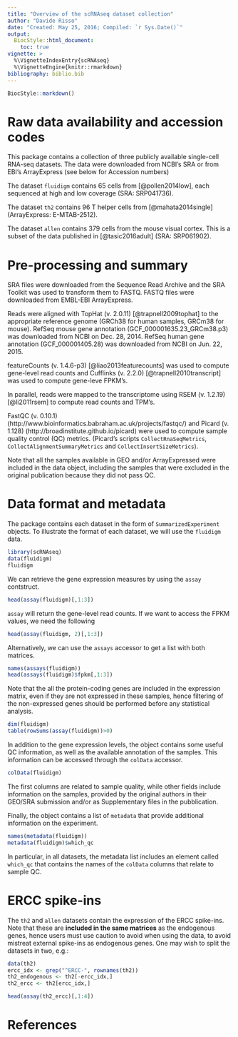 ```yaml
---
title: "Overview of the scRNAseq dataset collection"
author: "Davide Risso"
date: "Created: May 25, 2016; Compiled: `r Sys.Date()`"
output:
  BiocStyle::html_document:
    toc: true
vignette: >
  %\VignetteIndexEntry{scRNAseq}
  %\VignetteEngine{knitr::rmarkdown}
bibliography: biblio.bib
---
```


```r
BiocStyle::markdown()
```

# Raw data availability and accession codes

This package contains a collection of three publicly available single-cell RNA-seq datasets. The data were downloaded from NCBI's SRA or from EBI's ArrayExpress (see below for Accession numbers)

The dataset `fluidigm` contains 65 cells from [@pollen2014low], each sequenced at high and low coverage (SRA: SRP041736).

The dataset `th2` contains 96 T helper cells from [@mahata2014single] (ArrayExpress: E-MTAB-2512).

The dataset `allen` contains 379 cells from the mouse visual cortex. This is a subset of the data published in [@tasic2016adult] (SRA: SRP061902).

# Pre-processing and summary

SRA files were downloaded from the Sequence Read Archive and the SRA Toolkit was used to transform them to FASTQ. FASTQ files were downloaded from EMBL-EBI ArrayExpress.

Reads were aligned with TopHat (v. 2.0.11) [@trapnell2009tophat] to the appropriate reference genome (GRCh38 for human samples, GRCm38 for mouse). RefSeq mouse gene annotation (GCF_000001635.23_GRCm38.p3) was downloaded from NCBI on Dec. 28, 2014. RefSeq human gene annotation (GCF_000001405.28) was downloaded from NCBI on Jun. 22, 2015.

featureCounts (v. 1.4.6-p3) [@liao2013featurecounts] was used to compute gene-level read counts and Cufflinks (v. 2.2.0) [@trapnell2010transcript] was used to compute gene-leve FPKM's.

In parallel, reads were mapped to the transcriptome using RSEM (v. 1.2.19) [@li2011rsem] to compute read counts and TPM's.

FastQC (v. 0.10.1) (http://www.bioinformatics.babraham.ac.uk/projects/fastqc/) and Picard (v. 1.128) (http://broadinstitute.github.io/picard) were used to compute sample quality control (QC) metrics. (Picard's scripts `CollectRnaSeqMetrics`, `CollectAlignmentSummaryMetrics` and `CollectInsertSizeMetrics`).

Note that all the samples available in GEO and/or ArrayExpressed were included in the data object, including the samples that were excluded in the original publication because they did not pass QC.

# Data format and metadata

The package contains each dataset in the form of `SummarizedExperiment` objects. To illustrate the format of each dataset, we will use the `fluidigm` data.

```r
library(scRNAseq)
data(fluidigm)
fluidigm
```

We can retrieve the gene expression measures by using the `assay` contstruct.

```r
head(assay(fluidigm)[,1:3])
```

`assay` will return the gene-level read counts. If we want to access the FPKM values, we need the following

```r
head(assay(fluidigm, 2)[,1:3])
```

Alternatively, we can use the `assays` accessor to get a list with both matrices.

```r
names(assays(fluidigm))
head(assays(fluidigm)$fpkm[,1:3])
```

Note that the all the protein-coding genes are included in the expression matrix, even if they are not expressed in these samples, hence filtering of the non-expressed genes should be performed before any statistical analysis.

```r
dim(fluidigm)
table(rowSums(assay(fluidigm))>0)
```

In addition to the gene expression levels, the object contains some useful QC information, as well as the available annotation of the samples. This information can be accessed through the `colData` accessor.

```r
colData(fluidigm)
```

The first columns are related to sample quality, while other fields include information on the samples, provided by the original authors in their GEO/SRA submission and/or as Supplementary files in the pubblication.

Finally, the object contains a list of `metadata` that provide additional information on the experiment.

```r
names(metadata(fluidigm))
metadata(fluidigm)$which_qc
```

In particular, in all datasets, the metadata list includes an element called `which_qc` that contains the names of the `colData` columns that relate to sample QC.

# ERCC spike-ins

The `th2` and `allen` datasets contain the expression of the ERCC spike-ins. Note that these are **included in the same matrices** as the endogenous genes, hence users must use caution to avoid when using the data, to avoid mistreat external spike-ins as endogenous genes. One may wish to split the datasets in two, e.g.:

```r
data(th2)
ercc_idx <- grep("^ERCC-", rownames(th2))
th2_endogenous <- th2[-ercc_idx,]
th2_ercc <- th2[ercc_idx,]

head(assay(th2_ercc)[,1:4])
```

# References
